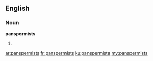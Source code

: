 ==English==

===Noun===
'''panspermists'''

# {{plural of|panspermist}}

[[ar:panspermists]]
[[fr:panspermists]]
[[ku:panspermists]]
[[my:panspermists]]